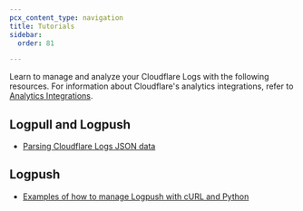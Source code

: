 ```yaml
---
pcx_content_type: navigation
title: Tutorials
sidebar:
  order: 81

---
```


Learn to manage and analyze your Cloudflare Logs with the following resources. For information about Cloudflare's analytics integrations, refer to [Analytics Integrations](/analytics/analytics-integrations/).

## Logpull and Logpush

* [Parsing Cloudflare Logs JSON data](/logs/tutorials/parsing-json-log-data/)

## Logpush

* [Examples of how to manage Logpush with cURL and Python](/logs/tutorials/examples/)
